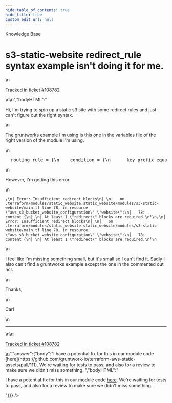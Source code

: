 ```yaml
---
hide_table_of_contents: true
hide_title: true
custom_edit_url: null
---
```



<CenterLayout>
<span className="title">Knowledge Base</span>
<h1>s3-static-website redirect_rule syntax example isn&apos;t doing it for me.</h1>
<GitHub discussion={{"id":"D_kwDOF8slf84AP0mc","number":469,"author":{"login":"CarltonHenderson"},"title":"s3-static-website redirect_rule syntax example isn't doing it for me.","body":"\nHi, I'm trying to spin up a static s3 site with some redirect rules and just can't figure out the right syntax.\r\n\r\nThe gruntworks example I'm using is [this one](https://github.com/gruntwork-io/terraform-aws-static-assets/blob/v0.15.3/modules/s3-static-website/variables.tf#L88-L99) in the variables file of the right version of the module I'm using.\r\n\r\n```hcl\r\n  routing_rule = {\r\n    condition = {\r\n      key_prefix_equals  = \"docs/\"\r\n    }\r\n\r\n    redirect = {\r\n      hostname = \"example\"\r\n      http_redirect_code = \"403\"\r\n      protocol = \"https\"\r\n      replace_key_prefix_with = \"documents/\"\r\n    }\r\n  }\r\n```\r\n\r\nHowever, I'm getting this error\r\n\r\n```\r\n╷\r\n│ Error: Insufficient redirect blocks\r\n│ \r\n│   on .terraform/modules/static_website.static_website/modules/s3-static-website/main.tf line 78, in resource \"aws_s3_bucket_website_configuration\" \"website\":\r\n│   78:     content {\r\n│ \r\n│ At least 1 \"redirect\" blocks are required.\r\n╵\r\n╷\r\n│ Error: Insufficient redirect blocks\r\n│ \r\n│   on .terraform/modules/static_website.static_website/modules/s3-static-website/main.tf line 78, in resource \"aws_s3_bucket_website_configuration\" \"website\":\r\n│   78:     content {\r\n│ \r\n│ At least 1 \"redirect\" blocks are required.\r\n╵\r\n```\r\n\r\nI feel like I'm missing something small, but it's small so I can't find it. Sadly I also can't find a gruntworks example except the one in the commented out hcl.\r\n\r\nThanks,\r\n\r\nCarl\n\n---\n\n<ins datetime=\"2022-06-15T17:11:22Z\">\n  <p><a href=\"https://support.gruntwork.io/hc/requests/108782\">Tracked in ticket #108782</a></p>\n</ins>\n","bodyHTML":"<p dir=\"auto\">Hi, I'm trying to spin up a static s3 site with some redirect rules and just can't figure out the right syntax.</p>\n<p dir=\"auto\">The gruntworks example I'm using is <a href=\"https://github.com/gruntwork-io/terraform-aws-static-assets/blob/v0.15.3/modules/s3-static-website/variables.tf#L88-L99\">this one</a> in the variables file of the right version of the module I'm using.</p>\n<div class=\"highlight highlight-source-terraform notranslate position-relative overflow-auto\" dir=\"auto\" data-snippet-clipboard-copy-content=\"  routing_rule = {\n    condition = {\n      key_prefix_equals  = &quot;docs/&quot;\n    }\n\n    redirect = {\n      hostname = &quot;example&quot;\n      http_redirect_code = &quot;403&quot;\n      protocol = &quot;https&quot;\n      replace_key_prefix_with = &quot;documents/&quot;\n    }\n  }\"><pre>  <span class=\"pl-v\"><span class=\"pl-smi\">routing_rule</span> <span class=\"pl-k\">= </span></span>{\n    condition <span class=\"pl-k\">=</span> {\n      key_prefix_equals  <span class=\"pl-k\">=</span> <span class=\"pl-s\"><span class=\"pl-pds\">\"</span>docs/<span class=\"pl-pds\">\"</span></span>\n    }\n\n    redirect <span class=\"pl-k\">=</span> {\n      hostname <span class=\"pl-k\">=</span> <span class=\"pl-s\"><span class=\"pl-pds\">\"</span>example<span class=\"pl-pds\">\"</span></span>\n      http_redirect_code <span class=\"pl-k\">=</span> <span class=\"pl-s\"><span class=\"pl-pds\">\"</span>403<span class=\"pl-pds\">\"</span></span>\n      protocol <span class=\"pl-k\">=</span> <span class=\"pl-s\"><span class=\"pl-pds\">\"</span>https<span class=\"pl-pds\">\"</span></span>\n      replace_key_prefix_with <span class=\"pl-k\">=</span> <span class=\"pl-s\"><span class=\"pl-pds\">\"</span>documents/<span class=\"pl-pds\">\"</span></span>\n    }\n  }</pre></div>\n<p dir=\"auto\">However, I'm getting this error</p>\n<div class=\"snippet-clipboard-content notranslate position-relative overflow-auto\" data-snippet-clipboard-copy-content=\"╷\n│ Error: Insufficient redirect blocks\n│ \n│   on .terraform/modules/static_website.static_website/modules/s3-static-website/main.tf line 78, in resource &quot;aws_s3_bucket_website_configuration&quot; &quot;website&quot;:\n│   78:     content {\n│ \n│ At least 1 &quot;redirect&quot; blocks are required.\n╵\n╷\n│ Error: Insufficient redirect blocks\n│ \n│   on .terraform/modules/static_website.static_website/modules/s3-static-website/main.tf line 78, in resource &quot;aws_s3_bucket_website_configuration&quot; &quot;website&quot;:\n│   78:     content {\n│ \n│ At least 1 &quot;redirect&quot; blocks are required.\n╵\"><pre class=\"notranslate\"><code>╷\n│ Error: Insufficient redirect blocks\n│ \n│   on .terraform/modules/static_website.static_website/modules/s3-static-website/main.tf line 78, in resource \"aws_s3_bucket_website_configuration\" \"website\":\n│   78:     content {\n│ \n│ At least 1 \"redirect\" blocks are required.\n╵\n╷\n│ Error: Insufficient redirect blocks\n│ \n│   on .terraform/modules/static_website.static_website/modules/s3-static-website/main.tf line 78, in resource \"aws_s3_bucket_website_configuration\" \"website\":\n│   78:     content {\n│ \n│ At least 1 \"redirect\" blocks are required.\n╵\n</code></pre></div>\n<p dir=\"auto\">I feel like I'm missing something small, but it's small so I can't find it. Sadly I also can't find a gruntworks example except the one in the commented out hcl.</p>\n<p dir=\"auto\">Thanks,</p>\n<p dir=\"auto\">Carl</p>\n<hr>\n<ins datetime=\"2022-06-15T17:11:22Z\">\n  <p dir=\"auto\"><a href=\"https://support.gruntwork.io/hc/requests/108782\" rel=\"nofollow\">Tracked in ticket #108782</a></p>\n</ins>","answer":{"body":"I have a potential fix for this in our module code [here](https://github.com/gruntwork-io/terraform-aws-static-assets/pull/111). We're waiting for tests to pass, and also for a review to make sure we didn't miss something. ","bodyHTML":"<p dir=\"auto\">I have a potential fix for this in our module code <a href=\"https://github.com/gruntwork-io/terraform-aws-static-assets/pull/111\">here</a>. We're waiting for tests to pass, and also for a review to make sure we didn't miss something.</p>"}}} />

</CenterLayout>
  

<!-- ##DOCS-SOURCER-START
{
  "sourcePlugin": "github-discussions",
  "hash": "a7151a4792ad0788c3b156f53401ae3f"
}
##DOCS-SOURCER-END -->
